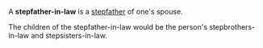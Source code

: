 A '''stepfather-in-law''' is a [[stepfather]] of one's spouse.

The children of the stepfather-in-law would be the person's stepbrothers-in-law and stepsisters-in-law.

{{sociology-stub}}